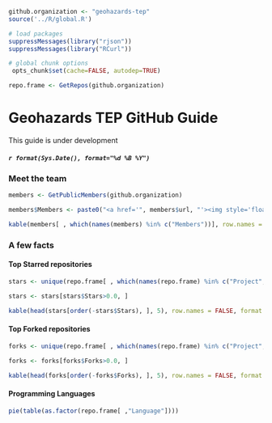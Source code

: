 ```r

github.organization <- "geohazards-tep"
source('../R/global.R')

# load packages
suppressMessages(library("rjson"))
suppressMessages(library("RCurl"))  

# global chunk options
 opts_chunk$set(cache=FALSE, autodep=TRUE)

repo.frame <- GetRepos(github.organization)
```

# Geohazards TEP GitHub Guide

This guide is under development


##### `r format(Sys.Date(), format="%d %B %Y")`

### Meet the team

```r

members <- GetPublicMembers(github.organization)

members$Members <- paste0("<a href='", members$url, "'><img style='float: left' src='", members$avatar,"' width='35' height='35'>", members$login, "</a>")

kable(members[ , which(names(members) %in% c("Members"))], row.names = FALSE, format = "html")

```

### A few facts

#### Top Starred repositories

```r

stars <- unique(repo.frame[ , which(names(repo.frame) %in% c("Project", "Stars"))])

stars <- stars[stars$Stars>0.0, ]

kable(head(stars[order(-stars$Stars), ], 5), row.names = FALSE, format = "html")
```

#### Top Forked repositories

```r

forks <- unique(repo.frame[ , which(names(repo.frame) %in% c("Project", "Forks"))])

forks <- forks[forks$Forks>0.0, ]

kable(head(forks[order(-forks$Forks), ], 5), row.names = FALSE, format = "html")
```

#### Programming Languages

```r
pie(table(as.factor(repo.frame[ ,"Language"])))
```
